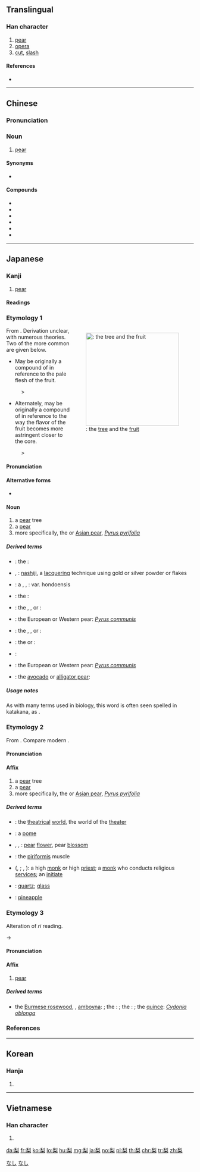 ==Translingual==

===Han character===
{{Han char|rn=75|rad=木|as=07|sn=11|four=22904|canj=HND,XHND|ids=⿱利木}}

# [[pear]]
# [[opera]]
# [[cut]], [[slash]]

====References====
* {{Han ref|kx=0530.120|dkj=14873|dj=0918.100|hdz=21215.100|uh=68A8|ud=26792|bh=B1F9|bd=45561}}

----

==Chinese==
{{zh-forms}}

===Pronunciation===
{{zh-pron
|m=lí
|c=lei4
|h=pfs=
|md=
|mn=lâi
|w=
|mc=y
|oc=y
|cat=n
}}

===Noun===
{{zh-noun}}

# [[pear]]

====Synonyms====
* {{zh-l|梨子|tr=lízi}}

====Compounds====
* {{zh-l|梨乾兒}}
* {{zh-l|梨膏}}
* {{zh-l|梨木}}
* {{zh-l|梨園}}
* {{zh-l|梨園戲}}
* {{zh-l|梨園子弟}}

{{zh-cat|Fruits}}

----

==Japanese==

===Kanji===
{{ja-kanji|grade=|rs=木07}}

# [[pear]]

====Readings====
{{ja-readings
|goon=[[り]] (ri)
|kanon=[[り]] (ri)
|kun=[[なし]] (nashi)
|nanori=[[か]] (ka)
}}

===Etymology 1===
<div style="float:right;">
{{wikipedia|lang=ja|ナシ}}
{{wikipedia|Pyrus pyrifolia}}
[[File:Pear-tree,katori-city,japan.JPG|thumb|250px|{{lang|ja|梨}}: the [[tree]] and the [[fruit]]]]
</div>
{{ja-kanjitab|なし|yomi=kun}}
From {{etyl|ojp|ja|sort=なし}}.  Derivation unclear, with numerous theories.  Two of the more common are given below.

* May be originally a compound of {{compound|lang=ja|sort=なし|中|tr1=na</i>, hypothesized root of modern <i>naka|t1=middle, center|白い|tr2=shiro|t2=white}} in reference to the pale flesh of the fruit.

: {{IPAchar|/na ɕiro/}} > {{IPAchar|/naɕi/}}

* Alternately, may be originally a compound of {{compound|lang=ja|sort=なし|中|tr1=na</i>, hypothesized root of modern <i>naka|t1=middle, center|酢|tr2=su|t2=sour, acidic}} in reference to the way the flavor of the fruit becomes more astringent closer to the core.

: {{IPAchar|/na su/}} > {{IPAchar|/naɕi/}}

====Pronunciation====
{{ja-pron|yomi=kun|acc=2|acc_ref=DJR|acc2=0|acc2_ref=DJR|なし}}

====Alternative forms====
* {{ja-l|ナシ}}

====Noun====
{{ja-noun|なし|kata=ナシ}}

# a [[pear]] tree
# a [[pear]] {{gloss|the fruit}}
# more specifically, the {{vern|Japanese pear|pedia=1}} or [[Asian pear]], ''[[Pyrus pyrifolia]]''

=====Derived terms=====
{{der-top}}
* {{ja-l|梨河豚|なしふぐ|nashi fugu}}: the {{vern|pear puffer|pedia=1}}: {{taxlink|Takifugu vermicularis|species|noshow=1}}
* {{ja-l|梨子地}}, {{ja-l|梨地|なしじ|nashiji}}: [[nashiji]], a [[lacquer]]ing technique using gold or silver powder or flakes
{{der-mid}}
* {{ja-l|青梨|あおなし|ao nashi}}: a {{vern|Harbin pear|pedia=1}}, {{vern|Ussurian pear|pedia=1}}, {{vern|Chinese pear|pedia=1}}: {{taxlink|Pyrus ussuriensis|species|noshow=1}} var. hondoensis
* {{ja-l|玄圃梨|けんぽなし|kenpo nashi}}: the {{vern|Japanese raisin tree|pedia=1}}: {{taxlink|Hovenia dulcis|species|noshow=1}}
* {{ja-l|猿梨|さるなし|saru nashi}}: the {{vern|hardy kiwi|pedia=1}}, {{vern|kiwi berry|pedia=1}}, or {{vern|tara vine|pedia=1}}: {{taxlink|Actinidia arguta|species|noshow=1}}
* {{ja-l|西洋梨|せいようなし|seiyō nashi}}: the European or Western pear: ''[[Pyrus communis]]''
* {{ja-l|浜梨|はまなし|hama nashi}}: the {{vern|rugosa rose|pedia=1}}, {{vern|Japanese rose|pedia=1}}, or {{vern|Ramanas rose|pedia=1}}: {{taxlink|Rosa rugosa|species|noshow=1}}
* {{ja-l|山梨|やまなし|yama nashi}}: the {{vern|wild nashi|pedia=1}} or {{vern|wild Japanese pear|pedia=1}}: {{taxlink|Pyrus pyrifolia var. pyrifolia|variety|noshow=1}}
* {{ja-l|山梨県|やまなしけん|Yamanashi-ken}}: {{w|Yamanashi prefecture}}
* {{ja-l|洋梨|ようなし|yōnashi}}: the European or Western pear: ''[[Pyrus communis]]''
* {{ja-l|鰐梨|わになし|wani nashi}}: the [[avocado]] or [[alligator pear]]: {{taxlink|Persea americana|species|noshow=1}}
{{der-bottom}}

=====Usage notes=====
As with many terms used in biology, this word is often seen spelled in katakana, as {{l|ja|ナシ}}.

===Etymology 2===
{{ja-kanjitab|yomi=on|り}}
From {{etyl|ltc|ja|sort=り}} {{term|lang=ltc|梨|tr=*li}}.  Compare modern {{etyl|zh|-}} {{term|lang=zh|梨|tr=lí}}.

====Pronunciation====
{{ja-pron|yomi=on|り}}

====Affix====
{{ja-pos|affix|り}}

# a [[pear]] tree
# a [[pear]] {{gloss|the fruit}}
# more specifically, the {{vern|Japanese pear|pedia=1}} or [[Asian pear]], ''[[Pyrus pyrifolia]]''

=====Derived terms=====
{{der-top}}
* {{ja-l|梨園|りえん|rien}}: the [[theatrical]] [[world]], the world of the [[theater]]
* {{ja-l|梨果|りか|rika}}: a [[pome]]
* {{ja-l|梨花}}, {{ja-l|梨華}}, {{ja-l|梨英|りか|rika}}:  [[pear]] [[flower]], pear [[blossom]]
* {{ja-l|梨状筋|りじょうきん|rijōkin}}: the [[piriformis]] muscle
{{der-mid}}
* {{ja-l|阿闍梨}} ({{ja-l|あじゃり}}, {{ja-l|||ajari}}; {{ja-l|あざり}}, {{ja-l|||azari}}): a high [[monk]] or high [[priest]]; a [[monk]] who conducts religious [[service]]s; an [[initiate]]
* {{ja-l|頗梨|はり|hari}}: [[quartz]]; [[glass]]
* {{ja-l|鳳梨|ほうり|hōri}}: [[pineapple]] {{qualifier|obsolete}}
{{der-bottom}}

===Etymology 3===
{{ja-kanjitab|yomi=kanyo|りん}}
Alteration of ''ri'' reading.

{{IPAchar|/ri/}} → {{IPAchar|/rin/}}

====Pronunciation====
{{ja-pron|yomi=kanyo|りん}}

====Affix====
{{ja-pos|affix|りん}}

# [[pear]]

=====Derived terms=====
{{der-top}}
* {{ja-l|花梨|かりん|karin}} the [[Burmese rosewood]], {{vern|angsana}}, [[amboyna]]: {{taxlink|Pterocarpus indicus|species|noshow=1}}; the {{vern|flowering quince}}: {{taxlink|Pseudocydonia sinensis|species|noshow=1}}; the {{vern|Chinese quince}}: {{taxlink|Chaenomeles sinensis|species|noshow=1}}; the [[quince]]: ''[[Cydonia oblonga]]''
{{der-bottom}}

===References===
<references/>

[[Category:1000 Japanese basic words|なし]]
[[Category:ja:Fruits|なし]]

----

==Korean==

===Hanja===
{{ko-hanja|hangeul=[[리]], [[이]]|eumhun=|rv=ri, i|mr=ri, i|y=li, i}}

# {{defn|lang=ko|sort=木07}}

----

==Vietnamese==

===Han character===
{{vi-hantu|[[lê]], [[lệ]]|rs=木07}}

# {{defn|lang=vi|sort=木07}}

[[da:梨]]
[[fr:梨]]
[[ko:梨]]
[[lo:梨]]
[[hu:梨]]
[[mg:梨]]
[[ja:梨]]
[[no:梨]]
[[pl:梨]]
[[th:梨]]
[[chr:梨]]
[[tr:梨]]
[[zh:梨]]